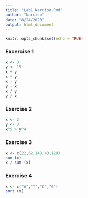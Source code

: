 ---
title: "Lab1_Narciso.Rmd"
author: "Narciso"
date: "8/24/2020"
output: html_document
---

```{r setup, include=FALSE}
knitr::opts_chunk$set(echo = TRUE)
```

### Excercise 1
```{r}
x <- 3
y <- 15
x + y
x * y
x - y
y - x
x / y
y / x
```

### Exercise 2
```{r}
x <- 2
y <- 3
x^5 > y^4
```

### Exercise 3
```{r}
x <- c(22,62,148,43,129)
sum (x)
x / sum (x)
```

### Exercise 4
```{r}
x <- c("A","T","C","G")
sort (x)
```


